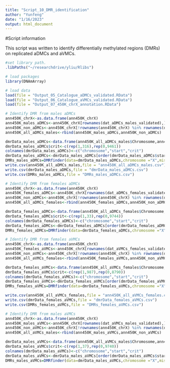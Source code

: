 ```yaml
---
title: "Script_10_DMR_identification"
author: "Yunfeng"
date: "1/16/2023"
output: html_document
---
```

#Script information

This script was written to identify differentially methylated regions (DMRs) on replicated aDMCs and aVMCs.

```r
#set library path.
.libPaths("~/researchdrive/yliu/Rlibs")
```

```r
# load packages
library(DNAmArray)
```


```r
# load data
load(file = "Output_05_Catalogue_aDMCs_validated.RData")
load(file = "Output_06_Catalogue_aVMCs_validated.RData")
load(file = "Output_07_450K_chrX_annotation.RData")
```

```r
# Identify DMR from males aDMCs
ann450K_chrX<-as.data.frame(ann450K_chrX)
ann450K_males_aDMCs<-ann450K_chrX[rownames(dat_aDMCs_males_validated),]
ann450K_non_aDMCs<-ann450K_chrX[!rownames(ann450K_chrX) %in% rownames(dat_aDMCs_males_validated),]
ann450K_all_aDMCs_males<-rbind(ann450K_males_aDMCs,ann450K_non_aDMCs)

dmrData_males_aDMCs<-data.frame(ann450K_all_aDMCs_males$Chromosome,ann450K_all_aDMCs_males$start)
dmrData_males_aDMCs$crit<-c(rep(1,316),rep(0,9461))
colnames(dmrData_males_aDMCs)<-c("chromosome","start","crit")
dmrData_males_aDMCs<-dmrData_males_aDMCs[order(dmrData_males_aDMCs$start),]
DMRs_males_aDMCs=DMRfinder(data=dmrData_males_aDMCs,chromosome ="X",mismatches=3, icd=1000,illumina = FALSE)   # identify 17 DMR
write.csv(ann450K_all_aDMCs_males,file = "ann450K_all_aDMCs_males.csv")
write.csv(dmrData_males_aDMCs,file = "dmrData_males_aDMCs.csv")
write.csv(DMRs_males_aDMCs,file = "DMRs_males_aDMCs.csv")
```

```r
# Identify DMR from females aDMCs
ann450K_chrX<-as.data.frame(ann450K_chrX)
ann450K_females_aDMCs<-ann450K_chrX[rownames(dat_aDMCs_females_validated),]
ann450K_non_aDMCs<-ann450K_chrX[!rownames(ann450K_chrX) %in% rownames(dat_aDMCs_females_validated),]
ann450K_all_aDMCs_females<-rbind(ann450K_females_aDMCs,ann450K_non_aDMCs)

dmrData_females_aDMCs<-data.frame(ann450K_all_aDMCs_females$Chromosome,ann450K_all_aDMCs_females$start)
dmrData_females_aDMCs$crit<-c(rep(1,33),rep(0,9744))
colnames(dmrData_females_aDMCs)<-c("chromosome","start","crit")
dmrData_females_aDMCs<-dmrData_females_aDMCs[order(dmrData_females_aDMCs$start),]
DMRs_females_aDMCs=DMRfinder(data=dmrData_females_aDMCs,chromosome ="X",mismatches=3, icd=1000,illumina = FALSE)   # No DMRs identified
```


```r
# Identify DMR from females aVMCs
ann450K_chrX<-as.data.frame(ann450K_chrX)
ann450K_females_aVMCs<-ann450K_chrX[rownames(dat_aVMCs_females_validated),]
ann450K_non_aVMCs<-ann450K_chrX[!rownames(ann450K_chrX) %in% rownames(dat_aVMCs_females_validated),]
ann450K_all_aVMCs_females<-rbind(ann450K_females_aVMCs,ann450K_non_aVMCs)

dmrData_females_aVMCs<-data.frame(ann450K_all_aVMCs_females$Chromosome,ann450K_all_aVMCs_females$start)
dmrData_females_aVMCs$crit<-c(rep(1,987),rep(0,8790))
colnames(dmrData_females_aVMCs)<-c("chromosome","start","crit")
dmrData_females_aVMCs<-dmrData_females_aVMCs[order(dmrData_females_aVMCs$start),]
DMRs_females_aVMCs=DMRfinder(data=dmrData_females_aVMCs,chromosome ="X",mismatches=3, icd=1000,illumina = FALSE)   # 72 DMRs identified

write.csv(ann450K_all_aVMCs_females,file = "ann450K_all_aVMCs_females.csv")
write.csv(dmrData_females_aVMCs,file = "dmrData_females_aVMCs.csv")
write.csv(DMRs_females_aVMCs,file = "DMRs_females_aVMCs.csv")
```

```r
# Identify DMR from males aVMCs
ann450K_chrX<-as.data.frame(ann450K_chrX)
ann450K_males_aVMCs<-ann450K_chrX[rownames(dat_aVMCs_males_validated),]
ann450K_non_aVMCs<-ann450K_chrX[!rownames(ann450K_chrX) %in% rownames(dat_aVMCs_males_validated),]
ann450K_all_aVMCs_males<-rbind(ann450K_males_aVMCs,ann450K_non_aVMCs)

dmrData_males_aVMCs<-data.frame(ann450K_all_aVMCs_males$Chromosome,ann450K_all_aVMCs_males$start)
dmrData_males_aVMCs$crit<-c(rep(1,37),rep(0,9740))
colnames(dmrData_males_aVMCs)<-c("chromosome","start","crit")
dmrData_males_aVMCs<-dmrData_males_aVMCs[order(dmrData_males_aVMCs$start),]
DMRs_males_aVMCs=DMRfinder(data=dmrData_males_aVMCs,chromosome ="X",mismatches=3, icd=1000,illumina = FALSE)   # No DMRs identified
```









